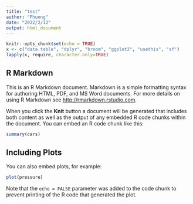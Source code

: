 ```yaml
---
title: "test"
author: "Phuong"
date: "2022/2/12"
output: html_document
---
```


```r
knitr::opts_chunk$set(echo = TRUE)
x <- c("data.table", "dplyr", "broom", "ggplot2", "usethis", "sf")
lapply(x, require, character.only=TRUE)
```

## R Markdown

This is an R Markdown document. Markdown is a simple formatting syntax for authoring HTML, PDF, and MS Word documents. For more details on using R Markdown see <http://rmarkdown.rstudio.com>.

When you click the **Knit** button a document will be generated that includes both content as well as the output of any embedded R code chunks within the document. You can embed an R code chunk like this:

```r
summary(cars)
```

## Including Plots

You can also embed plots, for example:

```r
plot(pressure)
```

Note that the `echo = FALSE` parameter was added to the code chunk to prevent printing of the R code that generated the plot.
